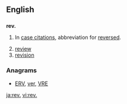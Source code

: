 {{also|Rev|Rev.|rev}}
==English==

==={{abbreviation-old|en}}===
'''rev.'''

# {{legal}} In [[case citation]]s, abbreviation for [[reversed]].
# [[review]]
# [[revision]]

===Anagrams===
* [[ERV#English|ERV]], [[ver#English|ver]], [[VRE#English|VRE]]

[[ja:rev.]]
[[vi:rev.]]